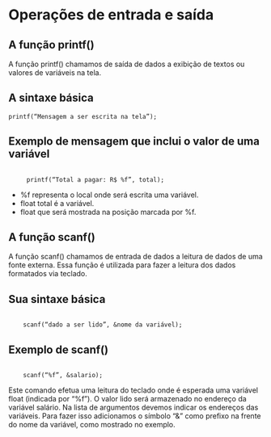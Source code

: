 # Operações de entrada e saída

## A função printf()

A função printf() chamamos de saída de dados a exibição de textos ou valores de variáveis na tela.

## A sintaxe básica

    printf(“Mensagem a ser escrita na tela”);

## Exemplo de mensagem que inclui o valor de uma variável

```

     printf(“Total a pagar: R$ %f”, total);

```

- %f representa o local onde será escrita uma variável.
- float total é a variável.
- float que será mostrada na posição marcada por %f.

## A função scanf()

A função scanf() chamamos de entrada de dados a leitura de dados de uma fonte externa. Essa função é utilizada para fazer a leitura dos dados formatados via teclado.

## Sua sintaxe básica

```

    scanf(“dado a ser lido”, &nome da variável);

```

## Exemplo de scanf()

```

    scanf(“%f”, &salario);

```

Este comando efetua uma leitura do teclado onde é esperada uma variável float (indicada por “%f”). O valor lido será armazenado no endereço da variável salário. Na lista de argumentos devemos indicar os endereços das variáveis. Para fazer isso adicionamos o símbolo “&” como prefixo na frente do nome da variável, como mostrado no exemplo.
